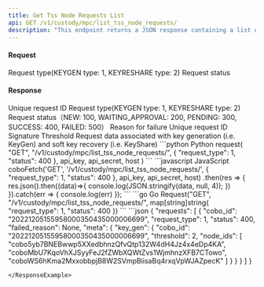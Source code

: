 ```yaml
---
title: Get Tss Node Requests List
api: GET /v1/custody/mpc/list_tss_node_requests/ 
description: "This endpoint returns a JSON response containing a list of TSS (Threshold Signature Scheme) requests with their metadata. The requests can be filtered by request type and status. The metadata includes the COBO ID, request type, status, failed reason (if any), and additional information specific to the request type (e.g., threshold and node IDs for key generation requests)."
---
```

#### Request
<ParamField query="request_type" type="Int" >Request type(KEYGEN type: 1, KEYRESHARE type: 2)</ParamField>
<ParamField query="status" type="int" >Request status</ParamField>

#### Response
<ResponseField name="requests" type="object[]" >
  <Expandable title="object">
        <ResponseField name="cobo_id" type="String" >Unique request ID</ResponseField>
        <ResponseField name="request_type" type="Int" >Request type(KEYGEN type: 1, KEYRESHARE type: 2)</ResponseField>
        <ResponseField name="status" type="Int" >Request status（NEW: 100, WAITING_APPROVAL: 200, PENDING: 300, SUCCESS: 400, FAILED: 500）</ResponseField>
        <ResponseField name="failed_reason" type="String" >Reason for failure</ResponseField>
        <ResponseField name="meta" type="object[]" >
          <Expandable title="object">
              <ResponseField name="key_gen" type="object[]" >
              <Expandable title="object">
                    <ResponseField name="cobo_id" type="String" >Unique request ID</ResponseField>
                    <ResponseField name="threshold" type="Int" >Signature Threshold</ResponseField>
                    <ResponseField name="node_ids" type="String[ ]" >Request data associated with key generation (i.e. KeyGen) and soft key recovery (i.e. KeyShare)</ResponseField>
               </Expandable>
             </ResponseField>
          </Expandable>
        </ResponseField>
  </Expandable>
 </ResponseField>

<RequestExample>
```python Python
request(
    "GET",
    "/v1/custody/mpc/list_tss_node_requests/",
    {
        "request_type": 1,
        "status": 400
    },
    api_key, api_secret, host
)
```
```javascript JavaScript
coboFetch('GET', '/v1/custody/mpc/list_tss_node_requests/', {
    "request_type": 1,
    "status": 400
}, api_key, api_secret, host)
    .then(res => {
        res.json().then((data)=>{
            console.log(JSON.stringify(data, null, 4));
        })
    }).catch(err => {
        console.log(err)
    });
```
```go Go
Request("GET", "/v1/custody/mpc/list_tss_node_requests/", map[string]string{
    "request_type": 1,
    "status": 400
})
```
</RequestExample>

<ResponseExample>
```json
{
  "requests": [
    {
      "cobo_id": "20221205155958000350435000006699",
      "request_type": 1,
      "status": 400,
      "failed_reason": None,
      "meta": {
        "key_gen": {
          "cobo_id": "20221205155958000350435000006699",
          "threshold": 2,
          "node_ids": [
            "cobo5yb7BNEBwwp5XXedbhnzQfvQtp132W4dH4Jz4x4eDp4KA",
            "coboMbU7KqoVhXJSyyFeJ2fZWbXQWtZvs1WjmhnzXFB7CTowo",
            "coboWS6hKma2MxxobbpjB8W2SVmpBiisaBq4rxqVpWJAZpecK"
          ]
        }
      }
    }
  ]
}

```
</ResponseExample>
